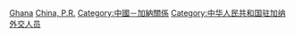[[Category:中華人民共和國駐外大使|Ghana]]
[[Category:駐迦納大使|China, P.R.]]
[[Category:中國－加納關係|Category:中國－加納關係]]
[[Category:中华人民共和国驻加纳外交人员|Category:中华人民共和国驻加纳外交人员]]